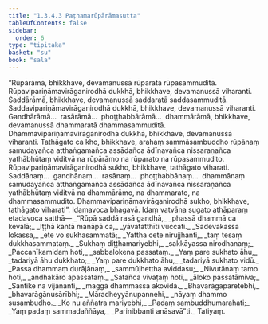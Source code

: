 ```yaml
---
title: "1.3.4.3 Paṭhamarūpārāmasutta"
tableOfContents: false
sidebar:
  order: 6
type: "tipitaka"
basket: "su"
book: "sala"
---
```



<DynamicBreadcrumb />

<Division number="136" book="sala">

<Paragraph number="779" book="sala">
“Rūpārāmā, bhikkhave, devamanussā rūparatā rūpasammuditā. Rūpavipariṇāmavirāganirodhā dukkhā, bhikkhave, devamanussā viharanti. Saddārāmā, bhikkhave, devamanussā saddaratā saddasammuditā. Saddavipariṇāmavirāganirodhā dukkhā, bhikkhave, devamanussā viharanti. Gandhārāmā…  rasārāmā…  phoṭṭhabbārāmā…  dhammārāmā, bhikkhave, devamanussā dhammaratā dhammasammuditā. Dhammavipariṇāmavirāganirodhā dukkhā, bhikkhave, devamanussā viharanti. Tathāgato ca kho, bhikkhave, arahaṃ sammāsambuddho rūpānaṃ samudayañca atthaṅgamañca assādañca ādīnavañca nissaraṇañca yathābhūtaṃ viditvā na rūpārāmo na rūparato na rūpasammudito. Rūpavipariṇāmavirāganirodhā sukho, bhikkhave, tathāgato viharati. Saddānaṃ…  gandhānaṃ…  rasānaṃ…  phoṭṭhabbānaṃ…  dhammānaṃ samudayañca atthaṅgamañca assādañca ādīnavañca nissaraṇañca yathābhūtaṃ viditvā na dhammārāmo, na dhammarato, na dhammasammudito. Dhammavipariṇāmavirāganirodhā sukho, bhikkhave, tathāgato viharati”. Idamavoca bhagavā. Idaṃ vatvāna sugato athāparaṃ etadavoca satthā—
</Paragraph>

<Paragraph number="780" type="verses" book="sala">
_“Rūpā saddā rasā gandhā,_  
_phassā dhammā ca kevalā;_  
_Iṭṭhā kantā manāpā ca,_  
_yāvatatthīti vuccati._  

</Paragraph>

<Paragraph number="781" type="verses" book="sala">
_Sadevakassa lokassa,_  
_ete vo sukhasammatā;_  
_Yattha cete nirujjhanti,_  
_taṃ tesaṃ dukkhasammataṃ._  

</Paragraph>

<Paragraph number="782" type="verses" book="sala">
_Sukhaṃ diṭṭhamariyebhi,_  
_sakkāyassa nirodhanaṃ;_  
_Paccanīkamidaṃ hoti,_  
_sabbalokena passataṃ._  

</Paragraph>

<Paragraph number="783" type="verses" book="sala">
_Yaṃ pare sukhato āhu,_  
_tadariyā āhu dukkhato;_  
_Yaṃ pare dukkhato āhu,_  
_tadariyā sukhato vidū._  

</Paragraph>

<Paragraph number="784" type="verses" book="sala">
_Passa dhammaṃ durājānaṃ,_  
_sammūḷhettha aviddasu;_  
_Nivutānaṃ tamo hoti,_  
_andhakāro apassataṃ._  

</Paragraph>

<Paragraph number="785" type="verses" book="sala">
_Satañca vivaṭaṃ hoti,_  
_āloko passatāmiva;_  
_Santike na vijānanti,_  
_maggā dhammassa akovidā._  

</Paragraph>

<Paragraph number="786" type="verses" book="sala">
_Bhavarāgaparetebhi,_  
_bhavarāgānusārībhi;_  
_Māradheyyānupannehi,_  
_nāyaṃ dhammo susambudho._  

</Paragraph>

<Paragraph number="787" type="verses" book="sala">
_Ko nu aññatra mariyebhi,_  
_Padaṃ sambuddhumarahati;_  
_Yaṃ padaṃ sammadaññāya,_  
_Parinibbanti anāsavā”ti._  


</Paragraph>
</Division>

<Paragraph number="788" type="center" book="sala">
Tatiyaṃ.
</Paragraph>